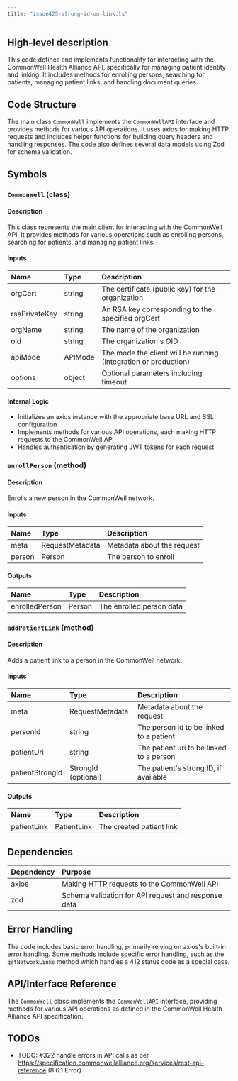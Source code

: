 ```yaml
---
title: "issue425-strong-id-on-link.ts"
---
```


## High-level description
This code defines and implements functionality for interacting with the CommonWell Health Alliance API, specifically for managing patient identity and linking. It includes methods for enrolling persons, searching for patients, managing patient links, and handling document queries.

## Code Structure
The main class `CommonWell` implements the `CommonWellAPI` interface and provides methods for various API operations. It uses axios for making HTTP requests and includes helper functions for building query headers and handling responses. The code also defines several data models using Zod for schema validation.

## Symbols

### `CommonWell` (class)
#### Description
This class represents the main client for interacting with the CommonWell API. It provides methods for various operations such as enrolling persons, searching for patients, and managing patient links.

#### Inputs
| Name | Type | Description |
|:-----|:-----|:------------|
| orgCert | string | The certificate (public key) for the organization |
| rsaPrivateKey | string | An RSA key corresponding to the specified orgCert |
| orgName | string | The name of the organization |
| oid | string | The organization's OID |
| apiMode | APIMode | The mode the client will be running (integration or production) |
| options | object | Optional parameters including timeout |

#### Internal Logic
- Initializes an axios instance with the appropriate base URL and SSL configuration
- Implements methods for various API operations, each making HTTP requests to the CommonWell API
- Handles authentication by generating JWT tokens for each request

### `enrollPerson` (method)
#### Description
Enrolls a new person in the CommonWell network.

#### Inputs
| Name | Type | Description |
|:-----|:-----|:------------|
| meta | RequestMetadata | Metadata about the request |
| person | Person | The person to enroll |

#### Outputs
| Name | Type | Description |
|:-----|:-----|:------------|
| enrolledPerson | Person | The enrolled person data |

### `addPatientLink` (method)
#### Description
Adds a patient link to a person in the CommonWell network.

#### Inputs
| Name | Type | Description |
|:-----|:-----|:------------|
| meta | RequestMetadata | Metadata about the request |
| personId | string | The person id to be linked to a patient |
| patientUri | string | The patient uri to be linked to a person |
| patientStrongId | StrongId (optional) | The patient's strong ID, if available |

#### Outputs
| Name | Type | Description |
|:-----|:-----|:------------|
| patientLink | PatientLink | The created patient link |

## Dependencies
| Dependency | Purpose |
|:-----------|:--------|
| axios | Making HTTP requests to the CommonWell API |
| zod | Schema validation for API request and response data |

## Error Handling
The code includes basic error handling, primarily relying on axios's built-in error handling. Some methods include specific error handling, such as the `getNetworkLinks` method which handles a 412 status code as a special case.

## API/Interface Reference
The `CommonWell` class implements the `CommonWellAPI` interface, providing methods for various API operations as defined in the CommonWell Health Alliance API specification.

## TODOs
- TODO: #322 handle errors in API calls as per https://specification.commonwellalliance.org/services/rest-api-reference (8.6.1 Error)
